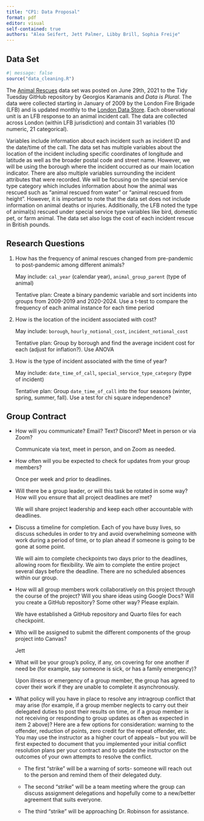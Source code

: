 ```yaml
---
title: "CP1: Data Proposal"
format: pdf
editor: visual
self-contained: true
authors: "Alea Seifert, Jett Palmer, Libby Brill, Sophia Freije"
---
```


## Data Set

```r
#| message: false
source("data_cleaning.R")
```

The [Animal Rescues](https://github.com/rfordatascience/tidytuesday/blob/master/data/2021/2021-06-29/readme.md) data set was posted on June 29th, 2021 to the Tidy Tuesday GitHub repository by Georgios Karamanis and *Data is Plural*. The data were collected starting in January of 2009 by the London Fire Brigade (LFB) and is updated monthly to the [London Data Store](https://data.london.gov.uk/dataset/animal-rescue-incidents-attended-by-lfb). Each observational unit is an LFB response to an animal incident call. The data are collected across London (within LFB jurisdiction) and contain 31 variables (10 numeric, 21 categorical).

Variables include information about each incident such as incident ID and the date/time of the call. The data set has multiple variables about the location of the incident including specific coordinates of longitude and latitude as well as the broader postal code and street name. However, we will be using the borough where the incident occurred as our main location indicator. There are also multiple variables surrounding the incident attributes that were recorded. We will be focusing on the special service type category which includes information about how the animal was rescued such as "animal rescued from water" or "animal rescued from height". However, it is important to note that the data set does not include information on animal deaths or injuries. Additionally, the LFB noted the type of animal(s) rescued under special service type variables like bird, domestic pet, or farm animal. The data set also logs the cost of each incident rescue in British pounds.

## Research Questions

1.  How has the frequency of animal rescues changed from pre-pandemic to post-pandemic among different animals?

    May include: `cal_year` (calendar year), `animal_group_parent` (type of animal)

    Tentative plan: Create a binary pandemic variable and sort incidents into groups from 2009-2019 and 2020-2024. Use a t-test to compare the frequency of each animal instance for each time period

2.  How is the location of the incident associated with cost?

    May include: `borough`, `hourly_notional_cost`, `incident_notional_cost`

    Tentative plan: Group by borough and find the average incident cost for each (adjust for inflation?). Use ANOVA

3.  How is the type of incident associated with the time of year?

    May include: `date_time_of_call`, `special_service_type_category` (type of incident)

    Tentative plan: Group `date_time_of_call` into the four seasons (winter, spring, summer, fall). Use a test for chi square independence?

## Group Contract

-   How will you communicate? Email? Text? Discord? Meet in person or via Zoom?

    Communicate via text, meet in person, and on Zoom as needed.

-   How often will you be expected to check for updates from your group members?

    Once per week and prior to deadlines.

-   Will there be a group leader, or will this task be rotated in some way? How will you ensure that all project deadlines are met?

    We will share project leadership and keep each other accountable with deadlines.

-   Discuss a timeline for completion. Each of you have busy lives, so discuss schedules in order to try and avoid overwhelming someone with work during a period of time, or to plan ahead if someone is going to be gone at some point.

    We will aim to complete checkpoints two days prior to the deadlines, allowing room for flexibility. We aim to complete the entire project several days before the deadline. There are no scheduled absences within our group.

-   How will all group members work collaboratively on this project through the course of the project? Will you share ideas using Google Docs? Will you create a GitHub repository? Some other way? Please explain.

    We have established a GitHub repository and Quarto files for each checkpoint.

-   Who will be assigned to submit the different components of the group project into Canvas?

    Jett

-   What will be your group's policy, if any, on covering for one another if need be (for example, say someone is sick, or has a family emergency)?

    Upon illness or emergency of a group member, the group has agreed to cover their work if they are unable to complete it asynchronously.

-   What policy will you have in place to resolve any intragroup conflict that may arise (for example, if a group member neglects to carry out their delegated duties to post their results on time, or if a group member is not receiving or responding to group updates as often as expected in item 2 above)? Here are a few options for consideration: warning to the offender, reduction of points, zero credit for the repeat offender, etc. You may use the instructor as a higher court of appeals -- but you will be first expected to document that you implemented your initial conflict resolution plans per your contract and to update the instructor on the outcomes of your own attempts to resolve the conflict.

    -   The first "strike" will be a warning of sorts- someone will reach out to the person and remind them of their delegated duty.

    -   The second "strike" will be a team meeting where the group can discuss assignment delegations and hopefully come to a new/better agreement that suits everyone.

    -   The third "strike" will be approaching Dr. Robinson for assistance.
